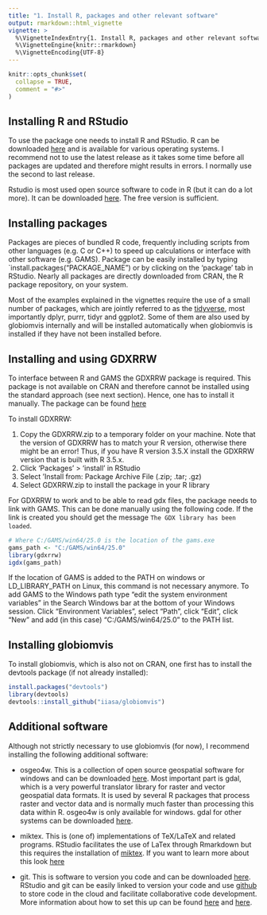 ```yaml
---
title: "1. Install R, packages and other relevant software"
output: rmarkdown::html_vignette
vignette: >
  %\VignetteIndexEntry{1. Install R, packages and other relevant software}
  %\VignetteEngine{knitr::rmarkdown}
  %\VignetteEncoding{UTF-8}
---
```


```r
knitr::opts_chunk$set(
  collapse = TRUE,
  comment = "#>"
)
```

## Installing R and RStudio

To use the package one needs to install R and RStudio. R can be downloaded [here](https://cran.r-project.org/bin/windows/base/) and is available for various operating systems. I recommend not to use the latest release as it takes some time before all packages are updated and therefore might results in errors. I normally use the second to last release.

Rstudio is most used open source software to code in R (but it can do a lot more). It can be downloaded [here](https://rstudio.com/products/rstudio/download/). The free version is sufficient. 


## Installing packages

Packages are pieces of bundled R code, frequently including scripts from other languages (e.g. C or C++) to speed up calculations or interface with other software (e.g. GAMS). Package can be easily installed by typing `install.packages("PACKAGE_NAME") or by clicking on the 'package' tab in RStudio. Nearly all packages are directly downloaded from CRAN, the R package repository, on your system.

Most of the examples explained in the vignettes require the use of a small number of packages, which are jointly referred to as the [tidyverse](https://www.tidyverse.org/), most importantly dplyr, purrr, tidyr and ggplot2. Some of them are also used by globiomvis internally and will be installed automatically when globiomvis is installed if they have not been installed before. 


## Installing and using GDXRRW

To interface between R and GAMS the GDXRRW package is required. This package is not available on CRAN and therefore cannot be installed using the standard approach (see next section). Hence, one has to install it manually. The package can be found [here](https://support.gams.com/gdxrrw:interfacing_gams_and_r)

To install GDXRRW:

1. Copy the GDXRRW.zip to a temporary folder on your machine. Note that the version of GDXRRW has to match your R version, otherwise there might be an error! Thus, if you have R version 3.5.X install the GDXRRW version that is built with R 3.5.x.
2. Click 'Packages' > 'install' in RStudio
3. Select 'Install from: Package Archive File (.zip; .tar; .gz)
4. Select GDXRRW.zip to install the package in your R library

For GDXRRW to work and to be able to read gdx files, the package needs to link with GAMS. This can be done manually using the following code. If the link is created you should get the message `The GDX library has been loaded`.

```r
# Where C:/GAMS/win64/25.0 is the location of the gams.exe
gams_path <- "C:/GAMS/win64/25.0"
library(gdxrrw)
igdx(gams_path)
```

If the location of GAMS is added to the PATH on windows or LD_LIBRARY_PATH on Linux, this command is not necessary anymore. To add GAMS to the Windows path type "edit the system environment variables" in the Search Windows bar at the bottom of your Windows session. Click "Environment Variables", select "Path", click "Edit", click "New" and add (in this case) "C:/GAMS/win64/25.0" to the PATH list. 


## Installing globiomvis

To install globiomvis, which is also not on CRAN, one first has to install the devtools package (if not already installed):

```r
install.packages("devtools")
library(devtools)
devtools::install_github("iiasa/globiomvis")
```


## Additional software

Although not strictly necessary to use globiomvis (for now), I recommend installing the following additional software:

- osgeo4w. This is a collection of open source geospatial software for windows and can be downloaded [here](https://trac.osgeo.org/osgeo4w). Most important part is gdal, which is a very powerful translator library for raster and vector geospatial data formats. It is used by several R packages that process raster and vector data and is normally much faster than processing this data within R. osgeo4w is only available for windows. gdal for other systems can be downloaded [here](https://gdal.org/download.html).

- miktex. This is (one of) implementations of TeX/LaTeX and related programs. RStudio facilitates the use of LaTex through Rmarkdown but this requires the installation of [miktex](https://miktex.org). If you want to learn more about this look [here](https://bookdown.org/yihui/rmarkdown/)

- git. This is software to version you code and can be downloaded [here](https://git-scm.com/book/en/v2/Getting-Started-Installing-Git). RStudio and git can be easily linked to version your code and use [github](https://github.com) to store code in the cloud and facilitate collaborative code development. More information about how to set this up can be found [here](https://www.r-bloggers.com/rstudio-and-github/) and [here](https://www.r-bloggers.com/using-rstudio-and-git-version-control/).

